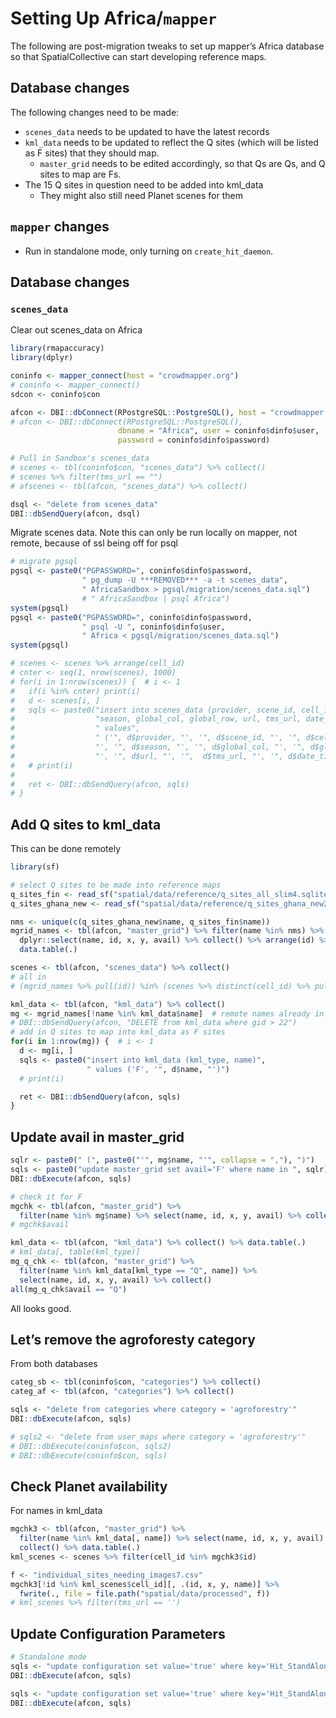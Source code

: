 # Setting Up Africa/`mapper` 

The following are post-migration tweaks to set up mapper's Africa database so that SpatialCollective can start developing reference maps.  


## Database changes
The following changes need to be made: 

- `scenes_data` needs to be updated to have the latest records
- `kml_data` needs to be updated to reflect the Q sites (which will be listed as F sites) that they should map. 
    - `master_grid` needs to be edited accordingly, so that Qs are Qs, and Q sites to map are Fs. 
- The 15 Q sites in question need to be added into kml_data
    - They might also still need Planet scenes for them

## `mapper` changes

- Run in standalone mode, only turning on `create_hit_daemon`. 

## Database changes
### `scenes_data`

Clear out scenes_data on Africa
```r
library(rmapaccuracy)
library(dplyr)

coninfo <- mapper_connect(host = "crowdmapper.org")
# coninfo <- mapper_connect()
sdcon <- coninfo$con

afcon <- DBI::dbConnect(RPostgreSQL::PostgreSQL(), host = "crowdmapper.org",
# afcon <- DBI::dbConnect(RPostgreSQL::PostgreSQL(),
                        dbname = "Africa", user = coninfo$dinfo$user, 
                        password = coninfo$dinfo$password)

# Pull in Sandbox's scenes_data
# scenes <- tbl(coninfo$con, "scenes_data") %>% collect()
# scenes %>% filter(tms_url == "")
# afscenes <- tbl(afcon, "scenes_data") %>% collect()

dsql <- "delete from scenes_data"
DBI::dbSendQuery(afcon, dsql)
```

Migrate scenes data. Note this can only be run locally on mapper, not remote, because of ssl being off for psql
```r
# migrate pgsql 
pgsql <- paste0("PGPASSWORD=", coninfo$dinfo$password, 
                " pg_dump -U ***REMOVED*** -a -t scenes_data", 
                " AfricaSandbox > pgsql/migration/scenes_data.sql")
                # " AfricaSandbox | psql Africa")
system(pgsql)
pgsql <- paste0("PGPASSWORD=", coninfo$dinfo$password,
                " psql -U ", coninfo$dinfo$user,
                " Africa < pgsql/migration/scenes_data.sql")
system(pgsql)

# scenes <- scenes %>% arrange(cell_id)
# cnter <- seq(1, nrow(scenes), 1000)
# for(i in 1:nrow(scenes)) {  # i <- 1
#   if(i %in% cnter) print(i)
#   d <- scenes[i, ]
#   sqls <- paste0("insert into scenes_data (provider, scene_id, cell_id,",
#                  "season, global_col, global_row, url, tms_url, date_time)",
#                  " values", 
#                  " ('", d$provider, "', '", d$scene_id, "', '", d$cell_id, 
#                  "', '", d$season, "', '", d$global_col, "', '", d$global_row, 
#                  "', '", d$url, "', '",  d$tms_url, "', '", d$date_time, "')")
#   # print(i)
#   
#   ret <- DBI::dbSendQuery(afcon, sqls)
# }

```

## Add Q sites to kml_data

This can be done remotely
```r
library(sf)

# select Q sites to be made into reference maps
q_sites_fin <- read_sf("spatial/data/reference/q_sites_all_slim4.sqlite")
q_sites_ghana_new <- read_sf("spatial/data/reference/q_sites_ghana_new2.sqlite")

nms <- unique(c(q_sites_ghana_new$name, q_sites_fin$name))
mgrid_names <- tbl(afcon, "master_grid") %>% filter(name %in% nms) %>% 
  dplyr::select(name, id, x, y, avail) %>% collect() %>% arrange(id) %>% 
  data.table(.)

scenes <- tbl(afcon, "scenes_data") %>% collect()
# all in
# (mgrid_names %>% pull(id)) %in% (scenes %>% distinct(cell_id) %>% pull())

kml_data <- tbl(afcon, "kml_data") %>% collect()
mg <- mgrid_names[!name %in% kml_data$name]  # remote names already in Q
# DBI::dbSendQuery(afcon, "DELETE from kml_data where gid > 22")
# add in Q sites to map into kml_data as F sites
for(i in 1:nrow(mg)) {  # i <- 1
  d <- mg[i, ]
  sqls <- paste0("insert into kml_data (kml_type, name)",
                 " values ('F', '", d$name, "')")
  # print(i)

  ret <- DBI::dbSendQuery(afcon, sqls)
}
```

## Update avail in master_grid
```r
sqlr <- paste0(" (", paste0("'", mg$name, "'", collapse = ","), ")")
sqls <- paste0("update master_grid set avail='F' where name in ", sqlr)
DBI::dbExecute(afcon, sqls)

# check it for F
mgchk <- tbl(afcon, "master_grid") %>% 
  filter(name %in% mg$name) %>% select(name, id, x, y, avail) %>% collect()
# mgchk$avail

kml_data <- tbl(afcon, "kml_data") %>% collect() %>% data.table(.)
# kml_data[, table(kml_type)]
mg_q_chk <- tbl(afcon, "master_grid") %>% 
  filter(name %in% kml_data[kml_type == "Q", name]) %>%
  select(name, id, x, y, avail) %>% collect()
all(mg_q_chk$avail == "Q")
```

All looks good.  

## Let's remove the agroforesty category

From both databases

```r
categ_sb <- tbl(coninfo$con, "categories") %>% collect()
categ_af <- tbl(afcon, "categories") %>% collect()

sqls <- "delete from categories where category = 'agroforestry'"
DBI::dbExecute(afcon, sqls)

# sqls2 <- "delete from user_maps where category = 'agroforestry'"
# DBI::dbExecute(coninfo$con, sqls2)
# DBI::dbExecute(coninfo$con, sqls)
```

## Check Planet availability

For names in kml_data
```r

mgchk3 <- tbl(afcon, "master_grid") %>% 
  filter(name %in% kml_data[, name]) %>% select(name, id, x, y, avail) %>%
  collect() %>% data.table(.)
kml_scenes <- scenes %>% filter(cell_id %in% mgchk3$id)

f <- "individual_sites_needing_images7.csv"
mgchk3[!id %in% kml_scenes$cell_id][, .(id, x, y, name)] %>% 
  fwrite(., file = file.path("spatial/data/processed", f))
# kml_scenes %>% filter(tms_url == '')

```

## Update Configuration Parameters
```r
# Standalone mode
sqls <- "update configuration set value='true' where key='Hit_StandAlone'" 
DBI::dbExecute(afcon, sqls)

sqls <- "update configuration set value='true' where key='Hit_StandAlone'" 
DBI::dbExecute(afcon, sqls)

```




    
    